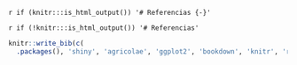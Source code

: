 
`r if (knitr:::is_html_output()) '# Referencias {-}'`

`r if (!knitr:::is_html_output()) '# Referencias'`

```{r include=FALSE}
knitr::write_bib(c(
  .packages(), 'shiny', 'agricolae', 'ggplot2', 'bookdown', 'knitr', 'rmarkdown', 'DT', 'GerminaR'), 'packages.bib')
```

